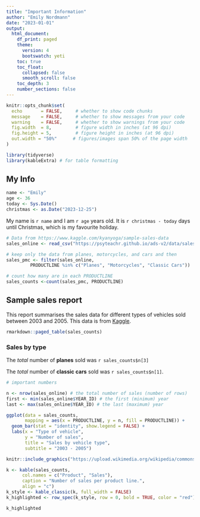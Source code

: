 ```yaml
---
title: "Important Information"
author: "Emily Nordmann"
date: "2023-01-01"
output:
  html_document:
    df_print: paged
    theme: 
      version: 4
      bootswatch: yeti
    toc: true
    toc_float:
      collapsed: false
      smooth_scroll: false
    toc_depth: 3
    number_sections: false
---
```


```r
knitr::opts_chunk$set(
  echo       = FALSE,     # whether to show code chunks
  message    = FALSE,     # whether to show messages from your code
  warning    = FALSE,     # whether to show warnings from your code
  fig.width  = 8,         # figure width in inches (at 96 dpi)
  fig.height = 5,         # figure height in inches (at 96 dpi)
  out.width = "50%"      # figures/images span 50% of the page width
)

library(tidyverse)
library(kableExtra) # for table formatting
```

## My Info

```r
name <- "Emily"
age <- 36
today <- Sys.Date()
christmas <- as.Date("2023-12-25")
```

My name is `r name` and I am `r age` years old. 
It is `r christmas - today` days until Christmas, 
which is my favourite holiday.

```r
# Data from https://www.kaggle.com/kyanyoga/sample-sales-data
sales_online <- read_csv("https://psyteachr.github.io/ads-v2/data/sales_data_sample.csv")
```

```r
# keep only the data from planes, motorcycles, and cars and then
sales_pmc <- filter(sales_online,
         PRODUCTLINE %in% c("Planes", "Motorcycles", "Classic Cars"))

# count how many are in each PRODUCTLINE
sales_counts <-count(sales_pmc, PRODUCTLINE)
```


## Sample sales report

This report summarises the sales data for different types of vehicles sold between 2003 and 2005. This data is from [Kaggle](https://www.kaggle.com/kyanyoga/sample-sales-data).

```r
rmarkdown::paged_table(sales_counts)
```

### Sales by type

The *total* number of **planes** sold was `r sales_counts$n[3]`

The *total* number of **classic cars** sold was `r sales_counts$n[1]`.

```r
# important numbers

n <- nrow(sales_online) # the total number of sales (number of rows)
first <- min(sales_online$YEAR_ID) # the first (minimum) year
last <- max(sales_online$YEAR_ID) # the last (maximum) year
```

```r
ggplot(data = sales_counts, 
       mapping = aes(x = PRODUCTLINE, y = n, fill = PRODUCTLINE)) +
  geom_bar(stat = "identity", show.legend = FALSE) +
  labs(x = "Type of vehicle",
       y = "Number of sales",
       title = "Sales by vehicle type",
       subtitle = "2003 - 2005")
```


```r
knitr::include_graphics("https://upload.wikimedia.org/wikipedia/commons/3/3f/P-51_Mustang_edit1.jpg")
```


```r
k <- kable(sales_counts, 
      col.names = c("Product", "Sales"),
      caption = "Number of sales per product line.", 
      align = "c")
k_style <- kable_classic(k, full_width = FALSE) 
k_highlighted <- row_spec(k_style, row = 0, bold = TRUE, color = "red") 

k_highlighted
```








